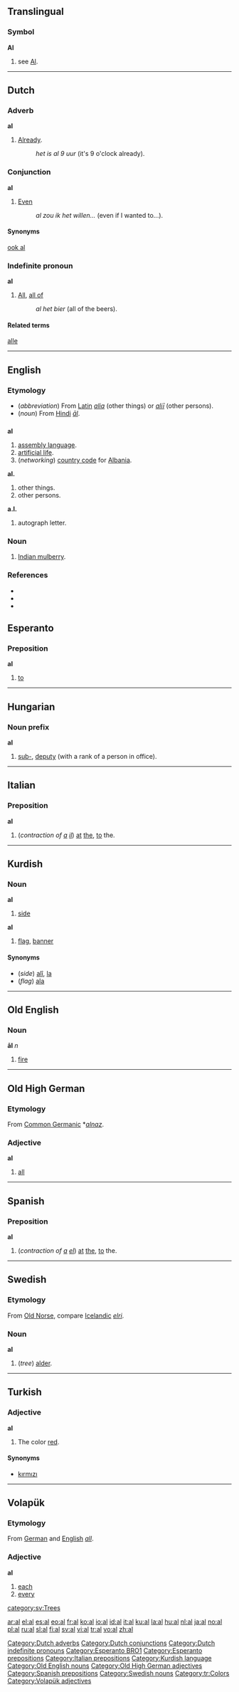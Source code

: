 {{see|Al|al-|ål|Ål|-al}}

==Translingual==
===Symbol===
'''Al'''
# see [[Al]].

----

==Dutch==
===Adverb===
'''al'''
# [[already|Already]].
#:''het is al 9 uur'' (it's 9 o'clock already).

===Conjunction===
'''al'''
# [[even|Even]]
#: ''al zou ik het willen...'' (even if I wanted to...).

====Synonyms====
[[ook al]]

===Indefinite pronoun===
'''al'''
# [[all|All]], [[all of]]
#: ''al het bier'' (all of the beers).

====Related terms====
[[alle]]

----

==English==
{{see|al-|Al|-al}}

===Etymology===
* (''abbreviation'') From [[Latin]] ''[[alia]]'' (other things) or ''[[alii|aliī]]'' (other persons).
* (''noun'') From [[Hindi]] ''[[āl]]''.

==={{Abbreviation|English}}===
'''al'''
# [[assembly language]].
# [[artificial life]].
# (''networking'') [[country code]] for [[Albania]].

'''al.'''
# other things.
# other persons.

'''a.l.'''
# autograph letter.

===Noun===
{{en-noun|-}}
# [[Indian mulberry]].

===References===
* {{R:American Heritage 2000|al}}
* {{R:Dictionary.com|al}}
* {{R:WordNet 2003|al}}

==Esperanto==
===Preposition===
'''al'''
# [[to]]

----

==Hungarian==
===Noun prefix===
'''al'''
# [[sub-]], [[deputy]] (with a rank of a person in office).

----

==Italian==
===Preposition===
'''al'''
# (''contraction of [[a#Italian|a]] [[il#Italian|il]]'') [[at]] [[the]], [[to]] the.

----

==Kurdish==
===Noun===
'''al''' {{m}}
# [[side]]


'''al''' {{f}}
# [[flag]], [[banner]]

====Synonyms====
* (''side'') [[alî#Kurdish|alî]], [[la#Kurdish|la]]
* (''flag'') [[ala#Kurdish|ala]]

----

==Old English==
===Noun===
'''āl''' ''n''
# [[fire]]

----

==Old High German==
===Etymology===
From [[Common Germanic]] *''[[alnaz]]''.

===Adjective===
'''al'''
# [[all]]

----

==Spanish==
===Preposition===
'''al''' {{m}} {{s}}
# (''contraction of [[a#Spanish|a]] [[el#Spanish|el]]'') [[at]] [[the]], [[to]] the.

----

==Swedish==
{{sv-noun|gender=Common|al|alen|alar|alarna|als|alens|alars|alarnas}}

===Etymology===
From [[Old Norse]], compare [[Icelandic]] ''[[elri]]''.

===Noun===
'''al'''
# (''tree'') [[alder]].

----

==Turkish==
===Adjective===
'''al'''
# The color [[red]].

====Synonyms====
* [[kırmızı]]

----

==Volapük==
===Etymology===
From [[German]] and [[English]] ''[[all]]''.

===Adjective===
'''al'''
# [[each]]
# [[every]]

[[Category:Dutch adverbs]]
[[Category:Dutch conjunctions]]
[[Category:Dutch indefinite pronouns]]
[[Category:Esperanto BRO1]]
[[Category:Esperanto prepositions]]
[[Category:Italian prepositions]]
[[Category:Kurdish language]]
[[Category:Old English nouns]]
[[Category:Old High German adjectives]]
[[Category:Spanish prepositions]]
[[category:sv:Trees]]
[[Category:Swedish nouns]]
[[Category:tr:Colors]]
[[Category:Volapük adjectives]]

[[ar:al]]
[[el:al]]
[[es:al]]
[[eo:al]]
[[fr:al]]
[[ko:al]]
[[io:al]]
[[id:al]]
[[it:al]]
[[ku:al]]
[[la:al]]
[[hu:al]]
[[nl:al]]
[[ja:al]]
[[no:al]]
[[pl:al]]
[[ru:al]]
[[sl:al]]
[[fi:al]]
[[sv:al]]
[[vi:al]]
[[tr:al]]
[[vo:al]]
[[zh:al]]